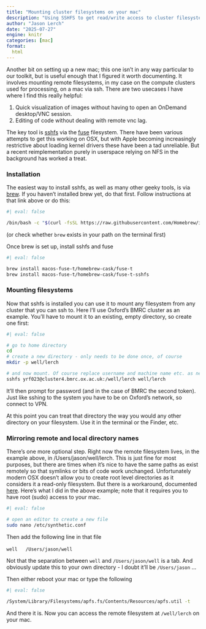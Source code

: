 ```yaml
---
title: "Mounting cluster filesystems on your mac"
description: "Using SSHFS to get read/write access to cluster filesystems"
author: "Jason Lerch"
date: "2025-07-27"
engine: knitr
categories: [mac]
format:
  html
---
```


Another bit on setting up a new mac; this one isn't in any way particular to our toolkit, but is useful enough that I figured it worth documenting. It involves mounting remote filesystems, in my case on the compute clusters used for processing, on a mac via ssh. There are two usecases I have where I find this really helpful:

1.  Quick visualization of images without having to open an OnDemand desktop/VNC session.
2.  Editing of code without dealing with remote vnc lag.

The key tool is [sshfs](https://github.com/libfuse/sshfs) via the [fuse](https://github.com/libfuse/libfuse) filesystem. There have been various attempts to get this working on OSX, but with Apple becoming increasingly restrictive about loading kernel drivers these have been a tad unreliable. But a recent reimplementation purely in userspace relying on NFS in the background has worked a treat.

### Installation

The easiest way to install sshfs, as well as many other geeky tools, is via [brew](https://brew.sh). If you haven't installed brew yet, do that first. Follow instructions at that link above or do this:

```bash
#| eval: false

/bin/bash -c "$(curl -fsSL https://raw.githubusercontent.com/Homebrew/install/HEAD/install.sh)"

```

(or check whether `brew` exists in your path on the terminal first)

Once brew is set up, install sshfs and fuse

```bash
#| eval: false

brew install macos-fuse-t/homebrew-cask/fuse-t
brew install macos-fuse-t/homebrew-cask/fuse-t-sshfs

```

### Mounting filesystems

Now that sshfs is installed you can use it to mount any filesystem from any cluster that you can ssh to. Here I'll use Oxford's BMRC cluster as an example. You'll have to mount it to an existing, empty directory, so create one first:

```bash
#| eval: false

# go to home directory
cd
# create a new directory - only needs to be done once, of course
mkdir -p well/lerch

# and now mount. Of course replace username and machine name etc. as needed
sshfs yrf023@cluster4.bmrc.ox.ac.uk:/well/lerch well/lerch

```

It'll then prompt for password (and in the case of BMRC the second token). Just like sshing to the system you have to be on Oxford's network, so connect to VPN.

At this point you can treat that directory the way you would any other directory on your filesystem. Use it in the terminal or the Finder, etc.

### Mirroring remote and local directory names

There's one more optional step. Right now the remote filesystem lives, in the example above, in /Users/jason/well/lerch. This is just fine for most purposes, but there are times when it's nice to have the same paths as exist remotely so that symlinks or bits of code work unchanged. Unfortunately modern OSX doesn't allow you to create root level directories as it considers it a read-only filesystem. But there is a workaround, documented [here](https://apple.stackexchange.com/questions/388236/unable-to-create-folder-in-root-of-macintosh-hd). Here's what I did in the above example; note that it requires you to have root (sudo) access to your mac.

```bash
#| eval: false

# open an editor to create a new file
sudo nano /etc/synthetic.conf 

```

Then add the following line in that file\
\
`well	/Users/jason/well`

Not that the separation between `well` and `/Users/jason/well` is a tab. And obviously update this to your own directory - I doubt it'll be `/Users/jason` ...

Then either reboot your mac or type the following

```bash
#| eval: false

/System/Library/Filesystems/apfs.fs/Contents/Resources/apfs.util -t

```

And there it is. Now you can access the remote filesystem at `/well/lerch` on your mac.
